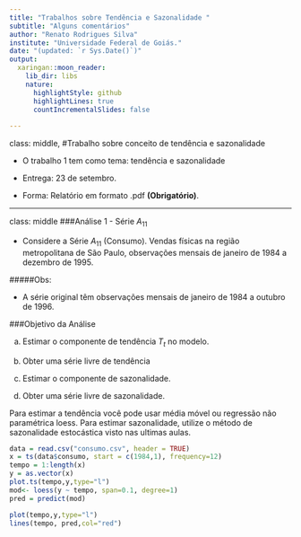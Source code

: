 ```yaml
---
title: "Trabalhos sobre Tendência e Sazonalidade "
subtitle: "Alguns comentários"
author: "Renato Rodrigues Silva"
institute: "Universidade Federal de Goiás."
date: "(updated: `r Sys.Date()`)"
output:
  xaringan::moon_reader:
    lib_dir: libs
    nature:
      highlightStyle: github
      highlightLines: true
      countIncrementalSlides: false
      
---
```

class: middle, 
#Trabalho sobre  conceito de  tendência e sazonalidade


- O trabalho 1 tem como tema: tendência e sazonalidade

- Entrega: 23 de setembro.

- Forma: Relatório em formato .pdf **(Obrigatório)**.



---
class: middle
###Análise  1 - Série $A_{11}$

- Considere a Série $A_{11}$ (Consumo). Vendas físicas na região metropolitana de São Paulo, observações mensais de janeiro de 1984 a dezembro de 1995.

#####Obs:

- A série original têm observações mensais de janeiro de 1984 a outubro de 1996. 

###Objetivo da Análise

a.  Estimar o componente de tendência $T_t$ no modelo. 

b.  Obter uma série livre de tendência 

c.  Estimar o componente de sazonalidade. 

d.  Obter uma série livre de sazonalidade.

Para estimar a tendência você pode usar média móvel ou regressão não paramétrica loess.
Para estimar sazonalidade, utilize o método de sazonalidade estocástica visto nas ultimas aulas.

```r

data = read.csv("consumo.csv", header = TRUE)
x = ts(data$consumo, start = c(1984,1), frequency=12)
tempo = 1:length(x)
y = as.vector(x)
plot.ts(tempo,y,type="l")
mod<- loess(y ~ tempo, span=0.1, degree=1)
pred = predict(mod)

plot(tempo,y,type="l")
lines(tempo, pred,col="red")



```
